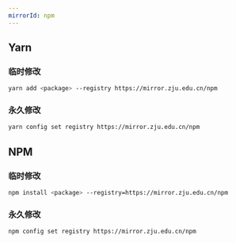 ```yaml
---
mirrorId: npm
---
```


## Yarn

### 临时修改

```bash
yarn add <package> --registry https://mirror.zju.edu.cn/npm
```

### 永久修改

```bash
yarn config set registry https://mirror.zju.edu.cn/npm
```

## NPM

### 临时修改

```bash
npm install <package> --registry=https://mirror.zju.edu.cn/npm
```

### 永久修改

```bash
npm config set registry https://mirror.zju.edu.cn/npm
```